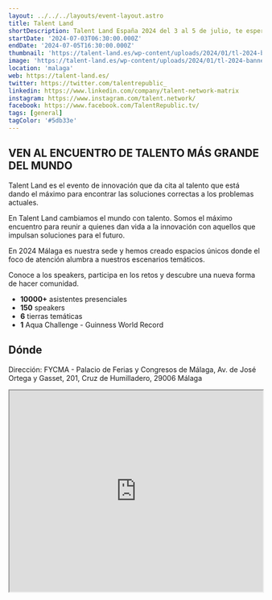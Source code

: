 ```yaml
---
layout: ../../../layouts/event-layout.astro
title: Talent Land
shortDescription: Talent Land España 2024 del 3 al 5 de julio, te espera con más de 200 horas de contenido. Somos el máximo encuentro que da cita al talento.
startDate: '2024-07-03T06:30:00.000Z'
endDate: '2024-07-05T16:30:00.000Z'
thumbnail: 'https://talent-land.es/wp-content/uploads/2024/01/tl-2024-banner-001.jpg'
image: 'https://talent-land.es/wp-content/uploads/2024/01/tl-2024-banner-001.jpg'
location: 'malaga'
web: https://talent-land.es/
twitter: https://twitter.com/talentrepublic_
linkedin: https://www.linkedin.com/company/talent-network-matrix
instagram: https://www.instagram.com/talent.network/
facebook: https://www.facebook.com/TalentRepublic.tv/
tags: [general]
tagColor: '#5db33e'
---
```


## VEN AL ENCUENTRO DE TALENTO MÁS GRANDE DEL MUNDO

Talent Land es el evento de innovación que da cita al talento que está dando el máximo para encontrar las soluciones correctas a los problemas actuales.

En Talent Land cambiamos el mundo con talento. Somos el máximo encuentro para reunir a quienes dan vida a la innovación con aquellos que impulsan soluciones para el futuro.

En 2024 Málaga es nuestra sede y hemos creado espacios únicos donde el foco de atención alumbra a nuestros escenarios temáticos.

Conoce a los speakers, participa en los retos y descubre una nueva forma de hacer comunidad.

- **10000+** asistentes presenciales
- **150** speakers
- **6** tierras temáticas
- **1** Aqua Challenge - Guinness World Record

## Dónde

Dirección: FYCMA - Palacio de Ferias y Congresos de Málaga, Av. de José Ortega y Gasset, 201, Cruz de Humilladero, 29006 Málaga

<iframe
  style="width: 100%; height: 400px;"
  height="400"
  allowfullscreen=""
  loading="lazy"
  referrerpolicy="no-referrer-when-downgrade"
  src="https://www.google.com/maps/embed?pb=!1m18!1m12!1m3!1d3198.740757073011!2d-4.46255842334727!3d36.704767073071984!2m3!1f0!2f0!3f0!3m2!1i1024!2i768!4f13.1!3m3!1m2!1s0xd72f75dfac94af9%3A0xad103776103e5ebf!2sFYCMA%20-%20Palacio%20de%20Ferias%20y%20Congresos%20de%20M%C3%A1laga!5e0!3m2!1ses!2ses!4v1719214454944!5m2!1ses!2ses"
  aria-label="FYCMA - Palacio de Ferias y Congresos de Málaga, Av. de José Ortega y Gasset, 201, Cruz de Humilladero, 29006 Málaga"
></iframe>
